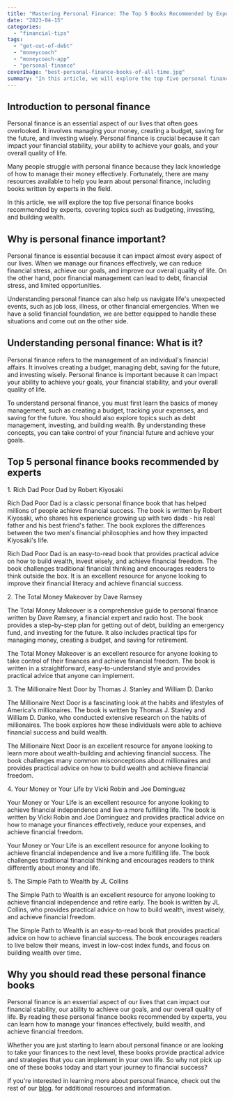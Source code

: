 ```yaml
---
title: "Mastering Personal Finance: The Top 5 Books Recommended by Experts"
date: "2023-04-15"
categories: 
  - "financial-tips"
tags: 
  - "get-out-of-debt"
  - "moneycoach"
  - "moneycoach-app"
  - "personal-finance"
coverImage: "best-personal-finance-books-of-all-time.jpg"
summary: "In this article, we will explore the top five personal finance books recommended by experts, covering topics such as budgeting, investing, and building wealth."
---
```


## Introduction to personal finance

Personal finance is an essential aspect of our lives that often goes overlooked. It involves managing your money, creating a budget, saving for the future, and investing wisely. Personal finance is crucial because it can impact your financial stability, your ability to achieve your goals, and your overall quality of life.

Many people struggle with personal finance because they lack knowledge of how to manage their money effectively. Fortunately, there are many resources available to help you learn about personal finance, including books written by experts in the field.

In this article, we will explore the top five personal finance books recommended by experts, covering topics such as budgeting, investing, and building wealth.

## Why is personal finance important?

Personal finance is essential because it can impact almost every aspect of our lives. When we manage our finances effectively, we can reduce financial stress, achieve our goals, and improve our overall quality of life. On the other hand, poor financial management can lead to debt, financial stress, and limited opportunities.

Understanding personal finance can also help us navigate life's unexpected events, such as job loss, illness, or other financial emergencies. When we have a solid financial foundation, we are better equipped to handle these situations and come out on the other side.

## Understanding personal finance: What is it?

Personal finance refers to the management of an individual's financial affairs. It involves creating a budget, managing debt, saving for the future, and investing wisely. Personal finance is important because it can impact your ability to achieve your goals, your financial stability, and your overall quality of life.

To understand personal finance, you must first learn the basics of money management, such as creating a budget, tracking your expenses, and saving for the future. You should also explore topics such as debt management, investing, and building wealth. By understanding these concepts, you can take control of your financial future and achieve your goals.

## Top 5 personal finance books recommended by experts

1\. Rich Dad Poor Dad by Robert Kiyosaki

Rich Dad Poor Dad is a classic personal finance book that has helped millions of people achieve financial success. The book is written by Robert Kiyosaki, who shares his experience growing up with two dads - his real father and his best friend's father. The book explores the differences between the two men's financial philosophies and how they impacted Kiyosaki's life.

Rich Dad Poor Dad is an easy-to-read book that provides practical advice on how to build wealth, invest wisely, and achieve financial freedom. The book challenges traditional financial thinking and encourages readers to think outside the box. It is an excellent resource for anyone looking to improve their financial literacy and achieve financial success.

2\. The Total Money Makeover by Dave Ramsey

The Total Money Makeover is a comprehensive guide to personal finance written by Dave Ramsey, a financial expert and radio host. The book provides a step-by-step plan for getting out of debt, building an emergency fund, and investing for the future. It also includes practical tips for managing money, creating a budget, and saving for retirement.

The Total Money Makeover is an excellent resource for anyone looking to take control of their finances and achieve financial freedom. The book is written in a straightforward, easy-to-understand style and provides practical advice that anyone can implement.

3\. The Millionaire Next Door by Thomas J. Stanley and William D. Danko

The Millionaire Next Door is a fascinating look at the habits and lifestyles of America's millionaires. The book is written by Thomas J. Stanley and William D. Danko, who conducted extensive research on the habits of millionaires. The book explores how these individuals were able to achieve financial success and build wealth.

The Millionaire Next Door is an excellent resource for anyone looking to learn more about wealth-building and achieving financial success. The book challenges many common misconceptions about millionaires and provides practical advice on how to build wealth and achieve financial freedom.

4\. Your Money or Your Life by Vicki Robin and Joe Dominguez

Your Money or Your Life is an excellent resource for anyone looking to achieve financial independence and live a more fulfilling life. The book is written by Vicki Robin and Joe Dominguez and provides practical advice on how to manage your finances effectively, reduce your expenses, and achieve financial freedom.

Your Money or Your Life is an excellent resource for anyone looking to achieve financial independence and live a more fulfilling life. The book challenges traditional financial thinking and encourages readers to think differently about money and life.

5\. The Simple Path to Wealth by JL Collins

The Simple Path to Wealth is an excellent resource for anyone looking to achieve financial independence and retire early. The book is written by JL Collins, who provides practical advice on how to build wealth, invest wisely, and achieve financial freedom.

The Simple Path to Wealth is an easy-to-read book that provides practical advice on how to achieve financial success. The book encourages readers to live below their means, invest in low-cost index funds, and focus on building wealth over time.

## Why you should read these personal finance books

Personal finance is an essential aspect of our lives that can impact our financial stability, our ability to achieve our goals, and our overall quality of life. By reading these personal finance books recommended by experts, you can learn how to manage your finances effectively, build wealth, and achieve financial freedom.

Whether you are just starting to learn about personal finance or are looking to take your finances to the next level, these books provide practical advice and strategies that you can implement in your own life. So why not pick up one of these books today and start your journey to financial success?

If you're interested in learning more about personal finance, check out the rest of our [blog](https://moneycoach.ai/blog). for additional resources and information.
